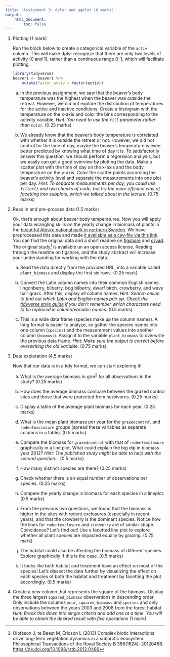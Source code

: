 ```yaml
---
title: 'Assignment 3: dplyr and ggplot (8 marks)'
output:
    html_document:
        toc: false
---
```


1.  Plotting (1 mark)

    Run the block below to create a categorical variable of the `activ`
    column. This will make dplyr recognize that there are only two
    levels of activity (0 and 1), rather than a continuous range 0-1,
    which will facilitate plotting.

    ``` .r
    library(tidyverse)
    beaver1 <- beaver1 %>%
        mutate(factor_activ = factor(activ))
    ```

    a.  In the previous assignment, we saw that the beaver's body
        temperature was the highest when the beaver was outside the
        retreat. However, we did not explore the distribution of
        temperatures for the active and inactive conditions. Create a
        histogram with the temperature on the x-axis and color the bins
        corresponding to the activity variable. *Hint: You need to use
        the `fill` parameter rather than `color`.* (0.25 marks)

    b.  We already know that the beaver's body temperature is correlated
        with whether it is outside the retreat or not. However, we did
        not control for the time of day, maybe the beaver's temperature
        is even better predicted by knowing what time of day it is. To
        satisfactorily answer this question, we should perform a
        regression analysis, but we easily can get a good overview by
        plotting the data. Make a scatter plot with the time of day on
        the x-axis and the body temperature on the y-axis. Color the
        scatter points according the beaver's activity level and
        separate the measurements into one plot per day. *Hint: To
        separate measurements per day, you could use `filter()` and two
        chunks of code, but try the more efficient way of facetting into
        subplots, which we talked about in the lecture.* (0.75 marks)

2.  Read in and pre-process data (1.5 marks)

    Ok, that's enough about beaver body temperatures. Now you will apply
    your data wrangling skills on the yearly change in biomass of plants
    in the [beautiful Abisko national park in northern
    Sweden](https://en.wikipedia.org/wiki/Abisko_National_Park). We have
    preprocessed this data and made [it available as a csv-file via this
    link](https://raw.githubusercontent.com/UofTCoders/council/master/datasets/joel/plant-biomass-preprocess.csv).
    You can find the original data and a short readme on
    [figshare](https://figshare.com/articles/Time_Series_of_plant_biomass_during_1998-2013/4149648)
    and [dryad](https://datadryad.org/resource/doi:10.5061/dryad.38s21).
    The original study[^1] is available un an open access license.
    Reading through the readme on figshare, and the study abstract will
    increase your understanding for working with the data.

    a.  Read the data directly from the provided URL, into a variable
        called `plant_biomass` and display the first six rows. (0.25
        mark)

    b.  Convert the Latin column names into their common English names:
        lingonberry, bilberry, bog bilberry, dwarf birch, crowberry, and
        wavy hair grass. After this, display all column names. *Hint:
        Search online to find out which Latin and English names pair up.
        Check the [tidyverse style
        guide](http://style.tidyverse.org/syntax.html#object-names) if
        you don't remember which characters need to be replaced in
        column/variable names.* (0.5 marks)

    c.  This is a wide data frame (species make up the column names). A
        long format is easier to analyze, so gather the species names
        into one column (`species`) and the measurement values into
        another column (`biomass`). Assign it to the variable
        `plant_biomass` to overwrite the previous data frame. *Hint:
        Make sure the output is correct before overwriting the old
        variable.* (0.75 marks)

3.  Data exploration (4.5 marks)

    Now that our data is in a tidy format, we can start exploring it!

    a.  What is the average biomass in g/m^2^ for all observations in
        the study? (0.25 marks)

    b.  How does the average biomass compare between the grazed control
        sites and those that were protected from herbivores. (0.25
        marks)

    c.  Display a table of the average plant biomass for each year.
        (0.25 marks)

    d.  What is the mean plant biomass per year for the `grazedcontrol`
        and `rodentexclosure` groups (spread these variables as separate
        columns in a table). (0.5 marks)

    e.  Compare the biomass for `grazedcontrol` with that of
        `rodentexclosure` graphically in a line plot. What could explain
        the big dip in biomass year 2012? *Hint: The published study
        might be able to help with the second question...* (0.5 marks)

    f.  How many distinct species are there? (0.25 marks)

    g.  Check whether there is an equal number of observations per
        species. (0.25 marks)

    h.  Compare the yearly change in biomass for each species in a
        lineplot. (0.5 marks)

    i.  From the previous two questions, we found that the biomass is
        higher in the sites with rodent exclosures (especially in recent
        years), and that the crowberry is the dominant species. Notice
        how the lines for `rodentexclosure` and `crowberry` are of
        similar shape. Coincidence? Let's find out! Use a facetted line
        plot to explore whether all plant species are impacted equally
        by grazing. (0.75 mark)

    j.  The habitat could also be affecting the biomass of different
        species. Explore graphically if this is the case. (0.5 marks)

    k.  It looks like both habitat and treatment have an effect on most
        of the species! Let's dissect the data further by visualizing
        the effect on each species of both the habitat and treatment by
        facetting the plot accordingly. (0.5 marks)

4.  Create a new column that represents the square of the biomass.
    Display the three largest `squared_biomass` observations in
    descending order. Only include the columns `year`, `squared_biomass`
    and `species` and only observations between the years 2003 and 2008
    from the forest habitat. *Hint: Break this down into single criteria
    and add one at a time. You will be able to obtain the desired result
    with five operations* (1 mark)

[^1]: Olofsson J, te Beest M, Ericson L (2013) Complex biotic
    interactions drive long-term vegetation dynamics in a subarctic
    ecosystem. Philosophical Transactions of the Royal Society B
    368(1624): 20120486. <https://dx.doi.org/10.1098/rstb.2012.0486>
